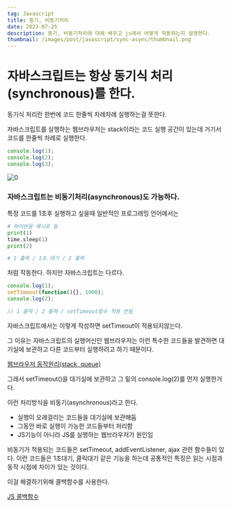 ```yaml
---
tag: Javascript
title: 동기, 비동기처리
date: 2023-07-25
description: 동기, 비동기처리에 대해 배우고 js에서 어떻게 작동하는지 설명한다.
thumbnail: /images/post/javascript/sync-async/thumbnail.png
---
```


# 자바스크립트는 항상 동기식 처리(synchronous)를 한다.

동기식 처리란 한번에 코드 한줄씩 차례차례 실행하는걸 뜻한다.

자바스크립트를 실행하는 웹브라우저는 stack이라는 코드 실행 공간이 있는데 거기서 코드를 한줄씩 차례로 실행한다.

```jsx
console.log(1); 
console.log(2); 
console.log(3);
```

![0](/images/post/javascript/sync-async/0.png)

### 자바스크립트는 비동기처리(asynchronous)도 가능하다.

특정 코드를 1초후 실행하고 싶을때 일반적인 프로그래밍 언어에서는

```python
# 파이썬을 예시로 듬
print(1)
time.sleep(1)
print(2)

# 1 출력 / 1초 대기 / 2 출력
```

처럼 작동한다. 하지만 자바스크립트는 다르다.

```jsx
console.log(1);
setTimeout(function(){}, 1000);
console.log(2);

// 1 출력 / 2 출력 / setTimeout함수 적용 안됨
```

자바스크립트에서는 이렇게 작성하면 setTimeout이 적용되지않는다.

그 이유는 자바스크립트의 실행머신인 웹브라우저는 이런 특수한 코드들을 발견하면 대기실에 보관하고 다른 코드부터 실행하려고 하기 때문이다.

[웹브라우저 동작원리(stack, queue)](https://www.notion.so/stack-queue-b137bd6205944f77827c3ea03a3f3612?pvs=21)

그래서 setTimeout()을 대기실에 보관하고 그 밑의 console.log(2)를 먼저 실행한거다.

이런 처리방식을 비동기(asynchronous)라고 한다.

- 실행이 오래걸리는 코드들을 대기실에 보관해둠
- 그동안 바로 실행이 가능한 코드들부터 처리함
- JS기능이 아니라 JS를 실행하는 웹브라우저가 원인임

비동기가 적용되는 코드들은 setTimeout, addEventListener, ajax 관련 함수들이 있다. 이런 코드들은 1초대기, 클릭대기 같은 기능을 하는데 공통적인 특징은 읽는 시점과 동작 시점에 차이가 있는 것이다.

이걸 해결하기위해 콜백함수를 사용한다.

[JS 콜백함수](https://www.notion.so/JS-967cb26ea4234118977808f1f7bfb945?pvs=21)
